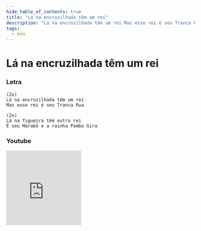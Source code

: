 ```yaml
---
hide_table_of_contents: true
title: "Lá na encruzilhada têm um rei"
description: "Lá na encruzilhada têm um rei Mas esse rei é seu Tranca Rua Lá na figueira têm outro rei É seu Marabô e a rainha Pombo Gira"
tags:
  - exu
---
```


# Lá na encruzilhada têm um rei

### Letra

```text
(2x)
Lá na encruzilhada têm um rei
Mas esse rei é seu Tranca Rua

(2x)
Lá na figueira têm outro rei
É seu Marabô e a rainha Pombo Gira
```

### Youtube

<iframe
  width="200"
  height="200"
  src="https://www.youtube.com/embed/dD1X7XZIT0E"
  title="YouTube video player"
  frameborder="0"
  allow="accelerometer; autoplay; clipboard-write; encrypted-media; gyroscope; picture-in-picture; web-share"
  referrerpolicy="strict-origin-when-cross-origin"
  allowfullscreen
></iframe>